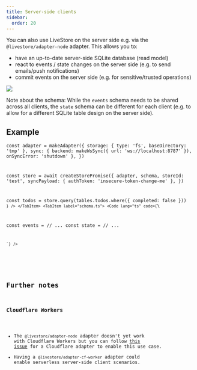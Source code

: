 ```yaml
---
title: Server-side clients
sidebar:
  order: 20
---
```



You can also use LiveStore on the server side e.g. via the `@livestore/adapter-node` adapter. This allows you to:
- have an up-to-date server-side SQLite database (read model)
- react to events / state changes on the server side (e.g. to send emails/push notifications)
- commit events on the server side (e.g. for sensitive/trusted operations)

![](https://share.cleanshot.com/9gG45pWJ+)

Note about the schema: While the `events` schema needs to be shared across all clients, the `state` schema can be different for each client (e.g. to allow for a different SQLite table design on the server side).

## Example

<Tabs>
  <TabItem label="main.ts">
    <Code lang="ts" code={`\


  const adapter = makeAdapter({
    storage: { type: 'fs', baseDirectory: 'tmp' },
    sync: { backend: makeWsSync({ url: 'ws://localhost:8787' }), onSyncError: 'shutdown' },
  })

  const store = await createStorePromise({
    adapter,
    schema,
    storeId: 'test',
    syncPayload: { authToken: 'insecure-token-change-me' },
  })

  const todos = store.query(tables.todos.where({ completed: false }))
    `} />
  </TabItem>
  <TabItem label="schema.ts">
    <Code lang="ts" code={`\

  const events = // ...
  const state = // ...

    `} />
  </TabItem>
</Tabs>

## Further notes

### Cloudflare Workers

- The `@livestore/adapter-node` adapter doesn't yet work with Cloudflare Workers but you can follow [this issue](https://github.com/livestorejs/livestore/issues/266) for a Cloudflare adapter to enable this use case.
- Having a `@livestore/adapter-cf-worker` adapter could enable serverless server-side client scenarios.
